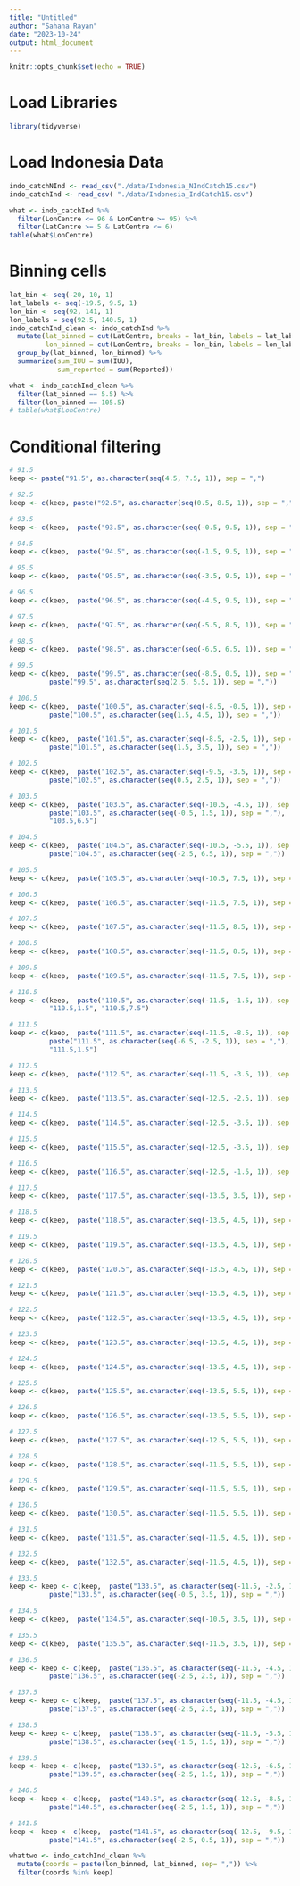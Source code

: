 ```yaml
---
title: "Untitled"
author: "Sahana Rayan"
date: "2023-10-24"
output: html_document
---
```


```r
knitr::opts_chunk$set(echo = TRUE)
```

# Load Libraries

```r
library(tidyverse)
```


# Load Indonesia Data

```r
indo_catchNInd <- read_csv("./data/Indonesia_NIndCatch15.csv")
indo_catchInd <- read_csv( "./data/Indonesia_IndCatch15.csv")
```


```r
what <- indo_catchInd %>% 
  filter(LonCentre <= 96 & LonCentre >= 95) %>% 
  filter(LatCentre >= 5 & LatCentre <= 6)
table(what$LonCentre)
```


# Binning cells

```r
lat_bin <- seq(-20, 10, 1)
lat_labels <- seq(-19.5, 9.5, 1)
lon_bin <- seq(92, 141, 1)
lon_labels = seq(92.5, 140.5, 1)
indo_catchInd_clean <- indo_catchInd %>% 
  mutate(lat_binned = cut(LatCentre, breaks = lat_bin, labels = lat_labels),
         lon_binned = cut(LonCentre, breaks = lon_bin, labels = lon_labels)) %>% 
  group_by(lat_binned, lon_binned) %>% 
  summarize(sum_IUU = sum(IUU),
            sum_reported = sum(Reported))
```


```r
what <- indo_catchInd_clean %>% 
  filter(lat_binned == 5.5) %>% 
  filter(lon_binned == 105.5)
# table(what$LonCentre)
```


# Conditional filtering

```r
# 91.5
keep <- paste("91.5", as.character(seq(4.5, 7.5, 1)), sep = ",")

# 92.5
keep <- c(keep, paste("92.5", as.character(seq(0.5, 8.5, 1)), sep = ",") )

# 93.5
keep <- c(keep,  paste("93.5", as.character(seq(-0.5, 9.5, 1)), sep = ","))

# 94.5
keep <- c(keep,  paste("94.5", as.character(seq(-1.5, 9.5, 1)), sep = ","))

# 95.5
keep <- c(keep,  paste("95.5", as.character(seq(-3.5, 9.5, 1)), sep = ","))

# 96.5
keep <- c(keep,  paste("96.5", as.character(seq(-4.5, 9.5, 1)), sep = ","))

# 97.5
keep <- c(keep,  paste("97.5", as.character(seq(-5.5, 8.5, 1)), sep = ","))

# 98.5
keep <- c(keep,  paste("98.5", as.character(seq(-6.5, 6.5, 1)), sep = ","))

# 99.5
keep <- c(keep,  paste("99.5", as.character(seq(-8.5, 0.5, 1)), sep = ","), 
          paste("99.5", as.character(seq(2.5, 5.5, 1)), sep = ","))

```

```r
# 100.5
keep <- c(keep,  paste("100.5", as.character(seq(-8.5, -0.5, 1)), sep = ","), 
          paste("100.5", as.character(seq(1.5, 4.5, 1)), sep = ","))

# 101.5
keep <- c(keep,  paste("101.5", as.character(seq(-8.5, -2.5, 1)), sep = ","), 
          paste("101.5", as.character(seq(1.5, 3.5, 1)), sep = ","))

# 102.5
keep <- c(keep,  paste("102.5", as.character(seq(-9.5, -3.5, 1)), sep = ","), 
          paste("102.5", as.character(seq(0.5, 2.5, 1)), sep = ","))

# 103.5
keep <- c(keep,  paste("103.5", as.character(seq(-10.5, -4.5, 1)), sep = ","), 
          paste("103.5", as.character(seq(-0.5, 1.5, 1)), sep = ","),
          "103.5,6.5")

# 104.5
keep <- c(keep,  paste("104.5", as.character(seq(-10.5, -5.5, 1)), sep = ","), 
          paste("104.5", as.character(seq(-2.5, 6.5, 1)), sep = ","))

# 105.5
keep <- c(keep,  paste("105.5", as.character(seq(-10.5, 7.5, 1)), sep = ","))

# 106.5
keep <- c(keep,  paste("106.5", as.character(seq(-11.5, 7.5, 1)), sep = ","))

# 107.5
keep <- c(keep,  paste("107.5", as.character(seq(-11.5, 8.5, 1)), sep = ","))

# 108.5
keep <- c(keep,  paste("108.5", as.character(seq(-11.5, 8.5, 1)), sep = ","))

# 109.5
keep <- c(keep,  paste("109.5", as.character(seq(-11.5, 7.5, 1)), sep = ","))
```

```r
# 110.5
keep <- c(keep,  paste("110.5", as.character(seq(-11.5, -1.5, 1)), sep = ","),
          "110.5,1.5", "110.5,7.5")

# 111.5
keep <- c(keep,  paste("111.5", as.character(seq(-11.5, -8.5, 1)), sep = ","),
          paste("111.5", as.character(seq(-6.5, -2.5, 1)), sep = ","),
          "111.5,1.5")

# 112.5
keep <- c(keep,  paste("112.5", as.character(seq(-11.5, -3.5, 1)), sep = ","))

# 113.5
keep <- c(keep,  paste("113.5", as.character(seq(-12.5, -2.5, 1)), sep = ","))

# 114.5
keep <- c(keep,  paste("114.5", as.character(seq(-12.5, -3.5, 1)), sep = ","))

# 115.5
keep <- c(keep,  paste("115.5", as.character(seq(-12.5, -3.5, 1)), sep = ","))

# 116.5
keep <- c(keep,  paste("116.5", as.character(seq(-12.5, -1.5, 1)), sep = ","))

# 117.5
keep <- c(keep,  paste("117.5", as.character(seq(-13.5, 3.5, 1)), sep = ","))

# 118.5
keep <- c(keep,  paste("118.5", as.character(seq(-13.5, 4.5, 1)), sep = ","))

# 119.5
keep <- c(keep,  paste("119.5", as.character(seq(-13.5, 4.5, 1)), sep = ","))

```


```r
# 120.5
keep <- c(keep,  paste("120.5", as.character(seq(-13.5, 4.5, 1)), sep = ","))

# 121.5
keep <- c(keep,  paste("121.5", as.character(seq(-13.5, 4.5, 1)), sep = ","))

# 122.5
keep <- c(keep,  paste("122.5", as.character(seq(-13.5, 4.5, 1)), sep = ","))

# 123.5
keep <- c(keep,  paste("123.5", as.character(seq(-13.5, 4.5, 1)), sep = ","))

# 124.5
keep <- c(keep,  paste("124.5", as.character(seq(-13.5, 4.5, 1)), sep = ","))

# 125.5
keep <- c(keep,  paste("125.5", as.character(seq(-13.5, 5.5, 1)), sep = ","))

# 126.5
keep <- c(keep,  paste("126.5", as.character(seq(-13.5, 5.5, 1)), sep = ","))

# 127.5
keep <- c(keep,  paste("127.5", as.character(seq(-12.5, 5.5, 1)), sep = ","))

# 128.5
keep <- c(keep,  paste("128.5", as.character(seq(-11.5, 5.5, 1)), sep = ","))

# 129.5
keep <- c(keep,  paste("129.5", as.character(seq(-11.5, 5.5, 1)), sep = ","))
```

```r
# 130.5
keep <- c(keep,  paste("130.5", as.character(seq(-11.5, 5.5, 1)), sep = ","))

# 131.5
keep <- c(keep,  paste("131.5", as.character(seq(-11.5, 4.5, 1)), sep = ","))

# 132.5
keep <- c(keep,  paste("132.5", as.character(seq(-11.5, 4.5, 1)), sep = ","))

# 133.5
keep <- keep <- c(keep,  paste("133.5", as.character(seq(-11.5, -2.5, 1)), sep = ","), 
          paste("133.5", as.character(seq(-0.5, 3.5, 1)), sep = ","))

# 134.5
keep <- c(keep,  paste("134.5", as.character(seq(-10.5, 3.5, 1)), sep = ","))

# 135.5
keep <- c(keep,  paste("135.5", as.character(seq(-11.5, 3.5, 1)), sep = ","))

# 136.5
keep <- keep <- c(keep,  paste("136.5", as.character(seq(-11.5, -4.5, 1)), sep = ","), 
          paste("136.5", as.character(seq(-2.5, 2.5, 1)), sep = ","))

# 137.5
keep <- keep <- c(keep,  paste("137.5", as.character(seq(-11.5, -4.5, 1)), sep = ","), 
          paste("137.5", as.character(seq(-2.5, 2.5, 1)), sep = ","))

# 138.5
keep <- keep <- c(keep,  paste("138.5", as.character(seq(-11.5, -5.5, 1)), sep = ","), 
          paste("138.5", as.character(seq(-1.5, 1.5, 1)), sep = ","))

# 139.5
keep <- keep <- c(keep,  paste("139.5", as.character(seq(-12.5, -6.5, 1)), sep = ","), 
          paste("139.5", as.character(seq(-2.5, 1.5, 1)), sep = ","))
```

```r
# 140.5
keep <- keep <- c(keep,  paste("140.5", as.character(seq(-12.5, -8.5, 1)), sep = ","), 
          paste("140.5", as.character(seq(-2.5, 1.5, 1)), sep = ","))

# 141.5
keep <- keep <- c(keep,  paste("141.5", as.character(seq(-12.5, -9.5, 1)), sep = ","), 
          paste("141.5", as.character(seq(-2.5, 0.5, 1)), sep = ","))
```






```r
whattwo <- indo_catchInd_clean %>% 
  mutate(coords = paste(lon_binned, lat_binned, sep= ",")) %>% 
  filter(coords %in% keep)
```









